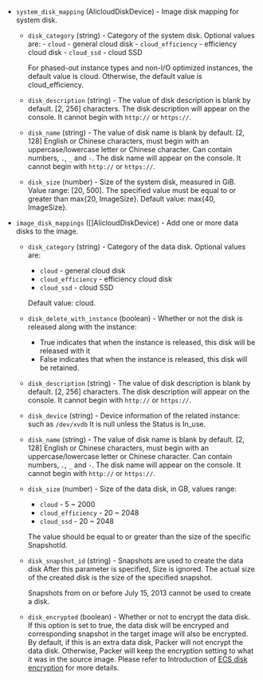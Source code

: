 <!-- Code generated from the comments of the AlicloudDiskDevices struct in builder/alicloud/ecs/image_config.go; DO NOT EDIT MANUALLY -->

-   `system_disk_mapping` (AlicloudDiskDevice) - Image disk mapping for system
    disk.
    -   `disk_category` (string) - Category of the system disk. Optional values
        are:
            -   `cloud` - general cloud disk
            -   `cloud_efficiency` - efficiency cloud disk
            -   `cloud_ssd` - cloud SSD
    
         For phased-out instance types and non-I/O optimized instances, the
         default value is cloud. Otherwise, the default value is
         cloud\_efficiency.
    
    -   `disk_description` (string) - The value of disk description is blank by
        default. \[2, 256\] characters. The disk description will appear on the
        console. It cannot begin with `http://` or `https://`.
    
    -   `disk_name` (string) - The value of disk name is blank by default. \[2,
        128\] English or Chinese characters, must begin with an
        uppercase/lowercase letter or Chinese character. Can contain numbers,
        `.`, `_` and `-`. The disk name will appear on the console. It cannot
        begin with `http://` or `https://`.
    
    -   `disk_size` (number) - Size of the system disk, measured in GiB. Value
        range: \[20, 500\]. The specified value must be equal to or greater
        than max{20, ImageSize}. Default value: max{40, ImageSize}.
    
-   `image_disk_mappings` ([]AlicloudDiskDevice) - Add one or more data
    disks to the image.
    
    -   `disk_category` (string) - Category of the data disk. Optional values
        are:
        -   `cloud` - general cloud disk
        -   `cloud_efficiency` - efficiency cloud disk
        -   `cloud_ssd` - cloud SSD
    
        Default value: cloud.
    
    -   `disk_delete_with_instance` (boolean) - Whether or not the disk is
        released along with the instance:
        -   True indicates that when the instance is released, this disk will
            be released with it
        -   False indicates that when the instance is released, this disk will
            be retained.
    -   `disk_description` (string) - The value of disk description is blank by
        default. \[2, 256\] characters. The disk description will appear on the
        console. It cannot begin with `http://` or `https://`.
    
    -   `disk_device` (string) - Device information of the related instance:
        such as `/dev/xvdb` It is null unless the Status is In\_use.
    
    -   `disk_name` (string) - The value of disk name is blank by default. \[2,
        128\] English or Chinese characters, must begin with an
        uppercase/lowercase letter or Chinese character. Can contain numbers,
        `.`, `_` and `-`. The disk name will appear on the console. It cannot
        begin with `http://` or `https://`.
    
    -   `disk_size` (number) - Size of the data disk, in GB, values range:
        -   `cloud` - 5 \~ 2000
        -   `cloud_efficiency` - 20 \~ 2048
        -   `cloud_ssd` - 20 \~ 2048
    
        The value should be equal to or greater than the size of the specific
        SnapshotId.
    
    -   `disk_snapshot_id` (string) - Snapshots are used to create the data
        disk After this parameter is specified, Size is ignored. The actual
        size of the created disk is the size of the specified snapshot.
    
        Snapshots from on or before July 15, 2013 cannot be used to create a
        disk.
    
    -   `disk_encrypted` (boolean) - Whether or not to encrypt the data disk.
        If this option is set to true, the data disk will be encryped and corresponding snapshot in the target image will also be encrypted. By
        default, if this is an extra data disk, Packer will not encrypt the
        data disk. Otherwise, Packer will keep the encryption setting to what
        it was in the source image. Please refer to Introduction of [ECS disk encryption](https://www.alibabacloud.com/help/doc-detail/59643.htm)
        for more details.
    
